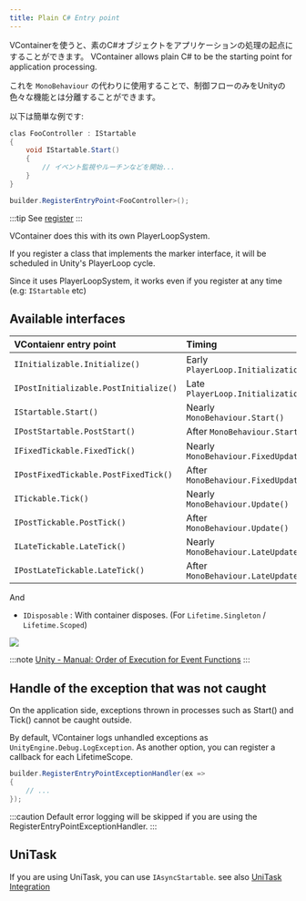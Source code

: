 ```yaml
---
title: Plain C# Entry point
---
```


VContainerを使うと、素のC#オブジェクトをアプリケーションの処理の起点にすることができます。
VContainer allows plain C# to be the starting point for application processing.

これを `MonoBehaviour` の代わりに使用することで、制御フローのみをUnityの色々な機能とは分離することができます。

以下は簡単な例です:

```csharp
clas FooController : IStartable
{
    void IStartable.Start()
    {
        // イベント監視やルーチンなどを開始...
    }
}
```

```csharp
builder.RegisterEntryPoint<FooController>();
```

:::tip
See [register](../registering/register-type#register-lifecycle-marker-interfaces)
:::

VContainer does this with its own PlayerLoopSystem.

If you register a class that implements the marker interface, it will be scheduled in Unity's PlayerLoop cycle.

Since it uses PlayerLoopSystem, it works even if you register at any time (e.g: `IStartable` etc)


## Available interfaces

| VContaienr entry point                | Timing |
|:--------------------------------------|:----------------------------------|
| `IInitializable.Initialize()`         | Early `PlayerLoop.Initialization` |
| `IPostInitializable.PostInitialize()` | Late `PlayerLoop.Initialization`  |
| `IStartable.Start()`                  | Nearly `MonoBehaviour.Start()`    |
| `IPostStartable.PostStart()`          | After `MonoBehaviour.Start()`     |
| `IFixedTickable.FixedTick()`          | Nearly `MonoBehaviour.FixedUpdate()` |
| `IPostFixedTickable.PostFixedTick()`  | After `MonoBehaviour.FixedUpdate()` |
| `ITickable.Tick()`                    | Nearly `MonoBehaviour.Update()` |
| `IPostTickable.PostTick()`            | After `MonoBehaviour.Update()` |
| `ILateTickable.LateTick()`            | Nearly `MonoBehaviour.LateUpdate()` |
| `IPostLateTickable.LateTick()`        | After `MonoBehaviour.LateUpdate()` |

And

- `IDisposable` : With container disposes. (For `Lifetime.Singleton` / `Lifetime.Scoped`)

![](./assets/lifecycle_diagram.png)

:::note
[Unity - Manual: Order of Execution for Event Functions](https://docs.unity3d.com/Manual/ExecutionOrder.html)
:::

## Handle of the exception that was not caught

On the application side, exceptions thrown in processes such as Start() and Tick() cannot be caught outside.

By default, VContainer logs unhandled exceptions as `UnityEngine.Debug.LogException`.
As another option, you can register a callback for each LifetimeScope.

```csharp
builder.RegisterEntryPointExceptionHandler(ex =>
{
    // ...
});
```

:::caution
Default error logging will be skipped if you are using the RegisterEntryPointExceptionHandler.
:::

## UniTask

If you are using UniTask, you can use `IAsyncStartable`. see also [UniTask Integration](../integrations/unitask)